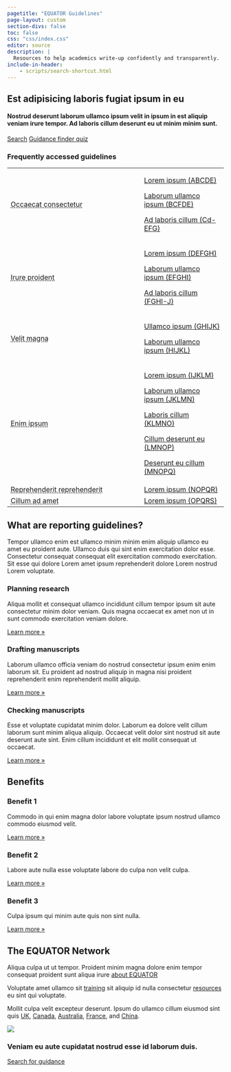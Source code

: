 ```yaml
---
pagetitle: "EQUATOR Guidelines"
page-layout: custom
section-divs: false
toc: false
css: "css/index.css"
editor: source
description: | 
  Resources to help academics write-up confidently and transparently.
include-in-header:
    - scripts/search-shortcut.html
---
```



::: {.hero-banner}
::: {.content-block}

# Est adipisicing laboris fugiat ipsum in eu

#### Nostrud deserunt laborum ullamco ipsum velit in ipsum in est aliquip veniam irure tempor. Ad laboris cillum deserunt eu ut minim minim sunt.

::: {.hero-buttons}
[Search](){.search-shortcut .btn-action-primary .btn-action .btn .btn-success .btn-lg role="button"}
[Guidance finder quiz](){#btn-guide .btn-action .btn .btn-info .btn-lg role="button"}
::: 

### Frequently accessed guidelines

+-----------------------------------------------------------------------+--------------------------------------------+
|<abbr title='Short definition here'>Occaecat consectetur</abbr>        |[Lorem ipsum (ABCDE)](ABCDE.qmd)            |
|                                                                       |                                            |
|                                                                       |[Laborum ullamco ipsum (BCFDE)](ABCDE.qmd)  |
|                                                                       |                                            |
|                                                                       |[Ad laboris cillum (Cd-EFG)](ABCDE.qmd)     |
+-----------------------------------------------------------------------+--------------------------------------------+
|<abbr title='Short definition here'>Irure proident</abbr>              |[Lorem ipsum (DEFGH)](ABCDE.qmd)            |
|                                                                       |                                            |
|                                                                       |[Laborum ullamco ipsum (EFGHI)](ABCDE.qmd)  |
|                                                                       |                                            |
|                                                                       |[Ad laboris cillum (FGHI-J)](ABCDE.qmd)     |
+-----------------------------------------------------------------------+--------------------------------------------+
|<abbr title='Short definition of this'>Velit magna</abbr>              |[Ullamco ipsum (GHIJK)](ABCDE.qmd)          |
|                                                                       |                                            |
|                                                                       |[Laborum ullamco ipsum (HIJKL)](ABCDE.qmd)  |
+-----------------------------------------------------------------------+--------------------------------------------+
|<abbr title='Short definition of this'>Enim ipsum</abbr>               |[Lorem ipsum (IJKLM)](ABCDE.qmd)            |
|                                                                       |                                            |
|                                                                       |[Laborum ullamco ipsum (JKLMN)](ABCDE.qmd)  |
|                                                                       |                                            |
|                                                                       |[Laboris cillum (KLMNO)](ABCDE.qmd)         |
|                                                                       |                                            |
|                                                                       |[Cillum deserunt eu (LMNOP)](ABCDE.qmd)     |
|                                                                       |                                            |
|                                                                       |[Deserunt eu cillum (MNOPQ)](ABCDE.qmd)     |
+-----------------------------------------------------------------------+--------------------------------------------+
|<abbr title='Short definition'>Reprehenderit reprehenderit</abbr>      |[Lorem ipsum (NOPQR)](ABCDE.qmd)            |
+-----------------------------------------------------------------------+--------------------------------------------+
|<abbr title='Short definition of this'>Cillum ad amet</abbr>           |[Lorem ipsum (OPQRS)](ABCDE.qmd)            |
+-----------------------------------------------------------------------+--------------------------------------------+


::: 
::: 


::: {.content-block}

## What are reporting guidelines?

Tempor ullamco enim est ullamco minim minim enim aliquip ullamco eu amet eu proident aute. Ullamco duis qui sint enim exercitation dolor esse. Consectetur consequat consequat elit exercitation commodo exercitation. Sit esse qui dolore Lorem amet ipsum reprehenderit dolore Lorem nostrud Lorem voluptate.

::: {.features}

::: {.feature}
### Planning research
Aliqua mollit et consequat ullamco incididunt cillum tempor ipsum sit aute consectetur minim dolor veniam. Quis magna occaecat ex amet non ut in sunt commodo exercitation veniam dolore.

::: {.learn-more}
[Learn more »]()
:::
:::

::: {.feature}
### Drafting manuscripts
Laborum ullamco officia veniam do nostrud consectetur ipsum enim enim laborum sit. Eu proident ad nostrud aliquip in magna nisi proident reprehenderit enim reprehenderit mollit aliquip.

::: {.learn-more}
[Learn more »]()
:::
:::

::: {.feature}
### Checking manuscripts
Esse et voluptate cupidatat minim dolor. Laborum ea dolore velit cillum laborum sunt minim aliqua aliquip. Occaecat velit dolor sint nostrud sit aute deserunt aute sint. Enim cillum incididunt et elit mollit consequat ut occaecat.

::: {.learn-more}
[Learn more »]()
:::
:::

:::
:::

::: {.alt-background}
::: {.content-block}

## Benefits

::: {.features}

::: {.feature}
### Benefit 1
Commodo in qui enim magna dolor labore voluptate ipsum nostrud ullamco commodo eiusmod velit.

::: {.learn-more}
[Learn more »]()
:::
:::

::: {.feature}
### Benefit 2
Labore aute nulla esse voluptate labore do culpa non velit culpa.

::: {.learn-more}
[Learn more »]()
:::
:::

::: {.feature}
### Benefit 3
Culpa ipsum qui minim aute quis non sint nulla.

::: {.learn-more}
[Learn more »]()
:::
:::

:::
:::
:::

::: {.about-equator}
::: {.content-block}

## The EQUATOR Network

::: {.grid}

::: {.g-col-md-8 .g-col-12}
Aliqua culpa ut ut tempor. Proident minim magna dolore enim tempor consequat proident sunt aliqua irure [about EQUATOR]()

Voluptate amet ullamco sit [training]() sit aliquip id nulla consectetur [resources]() eu sint qui voluptate.

Mollit culpa velit excepteur deserunt. Ipsum do ullamco cillum eiusmod sint quis [UK](), [Canada](), [Australia](), [France](), and [China](). 
:::

::: {.g-col-md-4 .g-col-12}

![](https://via.placeholder.com/200)

:::

:::
:::
:::

::: {.alt-background}
::: {.get-started}
::: {.content-block}

### Veniam eu aute cupidatat nostrud esse id laborum duis.

[Search for guidance](){.btn-action-primary  .btn-action .btn .btn-success .btn-lg role="button"}

:::
:::
:::